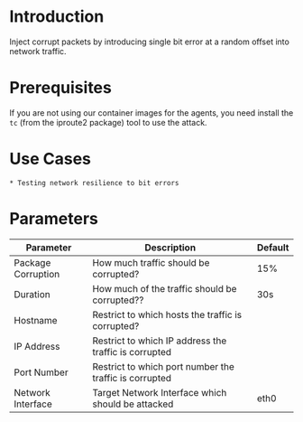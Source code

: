 # Introduction

Inject corrupt packets by introducing single bit error at a random offset into network traffic.

# Prerequisites

If you are not using our container images for the agents, you need install the `tc` (from the iproute2 package) tool to use the attack.


# Use Cases

    * Testing network resilience to bit errors

# Parameters

| Parameter          | Description                                            | Default |
|--------------------|--------------------------------------------------------|---------|
| Package Corruption | How much traffic should be corrupted?                  | 15%     |
| Duration           | How much of the traffic should be corrupted??          | 30s     |
| Hostname           | Restrict to which hosts the traffic is corrupted?      |         |
| IP Address         | Restrict to which IP address the traffic is corrupted  |         |
| Port Number        | Restrict to which port number the traffic is corrupted |         |
| Network Interface  | Target Network Interface which should be attacked      | eth0    |
